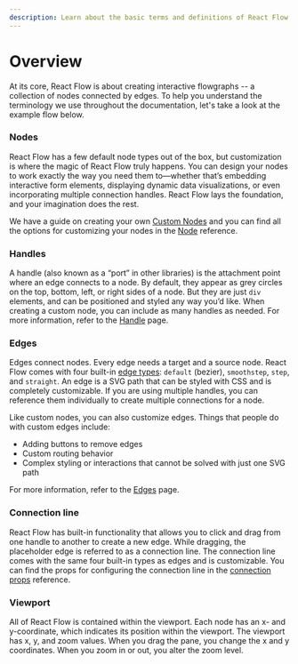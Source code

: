```yaml
---
description: Learn about the basic terms and definitions of React Flow
---
```


# Overview

At its core, React Flow is about creating interactive flowgraphs -- a collection of nodes connected by edges.
To help you understand the terminology we use throughout the documentation, let's take a look at the example flow below.

<RemoteCodeViewer route="learn/basic-terms" framework="react" />

### Nodes

React Flow has a few default node types out of the box, but customization is where the magic of React Flow truly happens.
You can design your nodes to work exactly the way you need them to—whether that’s embedding interactive form elements,
displaying dynamic data visualizations, or even incorporating multiple connection handles. React Flow lays the foundation,
and your imagination does the rest.

We have a guide on creating your own [Custom Nodes](/learn/customization/custom-nodes)
and you can find all the options for customizing your nodes in the [Node](/api-reference/types/node) reference.

### Handles

A handle (also known as a “port” in other libraries) is the attachment point where an edge connects to a node.
By default, they appear as grey circles on the top, bottom, left, or right sides of a node.
But they are just `div` elements, and can be positioned and styled any way you’d like.
When creating a custom node, you can include as many handles as needed.
For more information, refer to the [Handle](/learn/customization/handles) page.

### Edges

Edges connect nodes. Every edge needs a target and a source node.
React Flow comes with four built-in [edge types](/examples/edges/edge-types):
`default` (bezier), `smoothstep`, `step`, and `straight`.
An edge is a SVG path that can be styled with CSS and is completely customizable.
If you are using multiple handles, you can reference them individually to create multiple connections for a node.

Like custom nodes, you can also customize edges. Things that people do with custom edges include:

- Adding buttons to remove edges
- Custom routing behavior
- Complex styling or interactions that cannot be solved with just one SVG path

For more information, refer to the [Edges](/learn/customize/edges) page.

### Connection line

React Flow has built-in functionality that allows you to click and drag from one handle to another to create a new edge.
While dragging, the placeholder edge is referred to as a connection line.
The connection line comes with the same four built-in types as edges and is customizable.
You can find the props for configuring the connection line in the [connection props](/api-reference/react-flow#connection-line-props) reference.

### Viewport

All of React Flow is contained within the viewport. Each node has an x- and y-coordinate, which indicates its position within the viewport. The viewport has x, y, and zoom values. When you drag the pane, you change the x and y coordinates. When you zoom in or out, you alter the zoom level.
